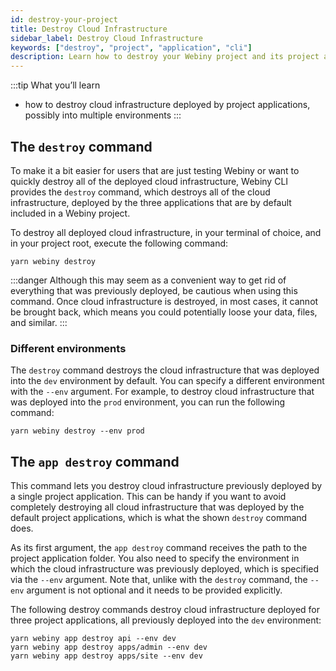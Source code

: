 ```yaml
---
id: destroy-your-project
title: Destroy Cloud Infrastructure
sidebar_label: Destroy Cloud Infrastructure
keywords: ["destroy", "project", "application", "cli"]
description: Learn how to destroy your Webiny project and its project applications, using the Webiny CLI.
---
```


:::tip What you’ll learn
- how to destroy cloud infrastructure deployed by project applications, possibly into multiple environments
:::

## The `destroy` command

To make it a bit easier for users that are just testing Webiny or want to quickly destroy all of the deployed cloud infrastructure, Webiny CLI provides the `destroy` command, which destroys all of the cloud infrastructure, deployed by the three applications that are by default included in a Webiny project.

To destroy all deployed cloud infrastructure, in your terminal of choice, and in your project root, execute the following command:

```
yarn webiny destroy
```

:::danger
Although this may seem as a convenient way to get rid of everything that was previously deployed, be cautious when using this command. Once cloud infrastructure is destroyed, in most cases, it cannot be brought back, which means you could potentially loose your data, files, and similar.
:::

### Different environments
The `destroy` command destroys the cloud infrastructure that was deployed into the `dev` environment by default. You can specify a different environment with the `--env` argument. For example, to destroy cloud infrastructure that was deployed into the `prod` environment, you can run the following command:

```
yarn webiny destroy --env prod
```

## The `app destroy` command

This command lets you destroy cloud infrastructure previously deployed by a single project application. This can be handy if you want to avoid completely destroying all cloud infrastructure that was deployed by the default project applications, which is what the shown `destroy` command does.

As its first argument, the `app destroy` command receives the path to the project application folder. You also need to specify the environment in which the cloud infrastructure was previously deployed, which is specified via the `--env` argument. Note that, unlike with the `destroy` command, the `--env` argument is not optional and it needs to be provided explicitly.

The following destroy commands destroy cloud infrastructure deployed for three project applications, all previously deployed into the `dev` environment:

```
yarn webiny app destroy api --env dev
yarn webiny app destroy apps/admin --env dev
yarn webiny app destroy apps/site --env dev
```
